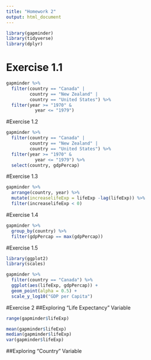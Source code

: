 ```yaml
---
title: "Homework 2"
output: html_document
---
```

```r
library(gapminder)
library(tidyverse)
library(dplyr)
```


# Exercise 1.1
```r
gapminder %>%
  filter(country == "Canada" | 
         country == "New Zealand" | 
         country == "United States") %>%
  filter(year >= "1970" &
           year <= "1979")
```

#Exercise 1.2
```r
gapminder %>%
  filter(country == "Canada" | 
         country == "New Zealand" | 
         country == "United States") %>%
  filter(year >= "1970" &
           year <= "1979") %>%
  select(country, gdpPercap)
```


#Exercise 1.3
```r
gapminder %>%
  arrange(country, year) %>%
  mutate(increaselifeExp = lifeExp -lag(lifeExp)) %>%
  filter(increaselifeExp < 0)
```


#Exercise 1.4
```r
gapminder %>%
  group_by(country) %>%
  filter(gdpPercap == max(gdpPercap))
```


#Exercise 1.5
```r
library(ggplot2)
library(scales)
```

```r
gapminder %>%
  filter(country == "Canada") %>%
  ggplot(aes(lifeExp, gdpPercap)) +
  geom_point(alpha = 0.5) +
  scale_y_log10("GDP per Capita")
```


#Exercise 2
##Exploring "Life Expectancy" Variable
```r
range(gapminder$lifeExp)
```
```r
mean(gapminder$lifeExp)
median(gapminder$lifeExp)
var(gapminder$lifeExp)
```


##Exploring "Country" Variable

```r

```
```r

```









